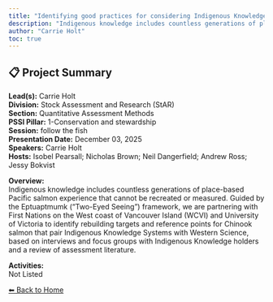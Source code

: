 ```yaml
---
title: "Identifying good practices for considering Indigenous Knowledge in Rebuilding Plan targets and stock assessment reference poi"
description: "Indigenous knowledge includes countless generations of place-based Pacific salmon experience that cannot be recreated or measured. Guided by the Eptuaptmumk (“Two-Eyed Seeing”) framework, we are partnering with First Nations on the West coast of Vancouver Island (WCVI) and University of Victoria to identify rebuilding targets and reference points for Chinook salmon that pair Indigenous Knowledge Systems with Western Science, based on interviews and focus groups with Indigenous Knowledge holders and a review of assessment literature."
author: "Carrie Holt"
toc: true
---
```


## 📋 Project Summary

**Lead(s):** Carrie Holt  
**Division:** Stock Assessment and Research (StAR)  
**Section:** Quantitative Assessment Methods  
**PSSI Pillar:** 1-Conservation and stewardship  
**Session:** follow the fish  
**Presentation Date:** December 03, 2025  
**Speakers:** Carrie Holt  
**Hosts:** Isobel Pearsall; Nicholas Brown; Neil Dangerfield; Andrew Ross; Jessy Bokvist  

**Overview:**  
Indigenous knowledge includes countless generations of place-based Pacific salmon experience that cannot be recreated or measured. Guided by the Eptuaptmumk (“Two-Eyed Seeing”) framework, we are partnering with First Nations on the West coast of Vancouver Island (WCVI) and University of Victoria to identify rebuilding targets and reference points for Chinook salmon that pair Indigenous Knowledge Systems with Western Science, based on interviews and focus groups with Indigenous Knowledge holders and a review of assessment literature.   

**Activities:**  
Not Listed

[⬅ Back to Home](../index.qmd)
